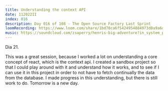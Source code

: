 ```yaml
---
title: Understanding the context API
date: 112022II
index: 016
description: Day 016 of 108 - The Open Source Factory Last Sprint
loomRecording: https://www.loom.com/share/1bd70ca6f5424954884973d0a9a6dddc
music: https://soundcloud.com/zsaperry/henris-big-adventure?in_system_playlist=new-for-you%3A%3Ajpfraneto
---
```


Dia 21.

This was a great session, because I worked a lot on understanding a core concept of react, which is the context api. I created a sandbox project so that I could play around with it and understand how it works, and to see if I can use it in this project in order to not have to fetch continually the data from the database. I made progress in this understanding, but there is still work to do. Tomorrow is a new day.

